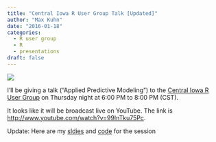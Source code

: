 ```yaml
---
title: "Central Iowa R User Group Talk [Updated]"
author: "Max Kuhn"
date: "2016-01-18"
categories:
  - R user group
  - R
  - presentations
draft: false
---
```


![](bounds.png){fig-align="center"}

I'll be giving a talk ("Applied Predictive Modeling") to the [Central Iowa R User Group](http://www.meetup.com/Central-Iowa-R-User-Group/) on Thursday night at 6:00 PM to 8:00 PM (CST). 

It looks like it will be broadcast live on YouTube. The link is [http://www.youtube.com/watch?v=99lnTku75Pc](http://www.youtube.com/watch?v=99lnTku75Pc).  

Update: Here are my [sldies](TODO) and [code](TODO) for the session

